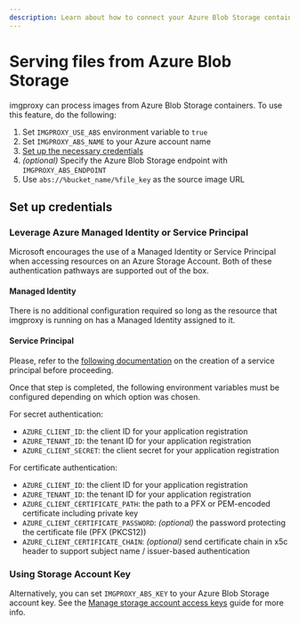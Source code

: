 ```yaml
---
description: Learn about how to connect your Azure Blob Storage containers to imgproxy
---
```


# Serving files from Azure Blob Storage

imgproxy can process images from Azure Blob Storage containers. To use this feature, do the following:

1. Set `IMGPROXY_USE_ABS` environment variable to `true`
2. Set `IMGPROXY_ABS_NAME` to your Azure account name
3. [Set up the necessary credentials](#set-up-credentials)
4. _(optional)_ Specify the Azure Blob Storage endpoint with `IMGPROXY_ABS_ENDPOINT`
5. Use `abs://%bucket_name/%file_key` as the source image URL

## Set up credentials

### Leverage Azure Managed Identity or Service Principal

Microsoft encourages the use of a Managed Identity or Service Principal when accessing resources on an Azure Storage Account.
Both of these authentication pathways are supported out of the box.

#### Managed Identity

There is no additional configuration required so long as the resource that imgproxy is running on has a Managed Identity assigned to it.

#### Service Principal

Please, refer to the [following documentation](https://learn.microsoft.com/en-us/azure/active-directory/develop/howto-create-service-principal-portal) on the creation of a service principal before proceeding.

Once that step is completed, the following environment variables must be configured depending on which option was chosen.

For secret authentication:

* `AZURE_CLIENT_ID`: the client ID for your application registration
* `AZURE_TENANT_ID`: the tenant ID for your application registration
* `AZURE_CLIENT_SECRET`: the client secret for your application registration

For certificate authentication:

* `AZURE_CLIENT_ID`: the client ID for your application registration
* `AZURE_TENANT_ID`: the tenant ID for your application registration
* `AZURE_CLIENT_CERTIFICATE_PATH`: the path to a PFX or PEM-encoded certificate including private key
* `AZURE_CLIENT_CERTIFICATE_PASSWORD`: _(optional)_ the password protecting the certificate file (PFX (PKCS12))
* `AZURE_CLIENT_CERTIFICATE_CHAIN`: _(optional)_ send certificate chain in x5c header to support subject name / issuer-based authentication

### Using Storage Account Key

Alternatively, you can set `IMGPROXY_ABS_KEY` to your Azure Blob Storage account key. See the [Manage storage account access keys](https://learn.microsoft.com/en-us/azure/storage/common/storage-account-keys-manage) guide for more info.
